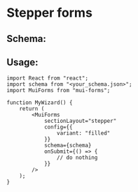 # Stepper forms


<Stepper />

## Schema:

<SchemaViewer value={schema} />

## Usage:

```tsx
import React from "react";
import schema from "<your_schema.json>";
import MuiForms from "mui-forms";

function MyWizard() {
    return (
        <MuiForms
            sectionLayout="stepper"
            config={{
                variant: "filled"
            }}
            schema={schema}
            onSubmit={() => {
                // do nothing
            }}
        />
    );
}
```

